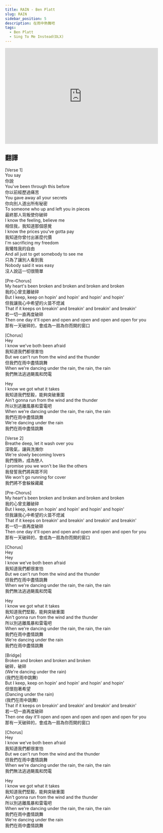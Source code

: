 ---
title: RAIN - Ben Platt
slug: RAIN
sidebar_position: 5
description: 在雨中熱舞吧
tags:
  - Ben Platt
  - Sing To Me Instead(DLX)
---

<iframe width="100%" height="315" src="https://www.youtube.com/embed/zYAwaAdgqqs" title="YouTube video player" frameborder="0" allow="accelerometer; autoplay; clipboard-write; encrypted-media; gyroscope; picture-in-picture; web-share" allowfullscreen></iframe>  

## 翻譯

[Verse 1]  
You say  
你說  
You've been through this before  
你以前經歷過痛苦  
You gave away all your secrets  
你向別人道出所有秘密  
To someone who up and left you in pieces  
最終那人背叛使你破碎  
I know the feeling, believe me  
相信我，我知道那個感覺  
I know the prices you've gotta pay  
我知道你曾付出甚麼代價  
I'm sacrificing my freedom  
我犧牲我的自由  
And all just to get somebody to see me  
只為了讓別人看到我  
Nobody said it was easy  
沒人說這一切很簡單  
  
[Pre-Chorus]  
My heart's been broken and broken and broken and broken  
我的心曾支離破碎  
But I keep, keep on hopin' and hopin' and hopin' and hopin'  
但我讓我心中希望的火苗不熄滅  
That if it keeps on breakin' and breakin' and breakin' and breakin'  
若一切一直再度破碎  
Then one day it'll open and open and open and open and open for you  
那有一天破碎的，會成為一扇為你而開的窗口  
  
[Chorus]  
Hey  
I know we've both been afraid  
我知道我們都很害怕  
But we can't run from the wind and the thunder  
但我們在雨中盡情跳舞  
When we're dancing under the rain, the rain, the rain  
我們無法逃過颶風和閃電  
  
Hey  
I know we got what it takes  
我知道我們堅毅，能夠突破重圍  
Ain't gonna run from the wind and the thunder  
所以別逃離風暴和雷電吧  
When we're dancing under the rain, the rain, the rain  
我們在雨中盡情跳舞  
We're dancing under the rain  
我們在雨中盡情跳舞  
  
[Verse 2]  
Breathe deep, let it wash over you  
深吸氣，讓與洗滌你  
We're slowly becoming lovers  
我們慢熱，成為戀人  
I promise you we won't be like the others  
我發誓我們將與眾不同  
We won't go running for cover  
我們將不會躲躲藏藏  
  
[Pre-Chorus]  
My heart's been broken and broken and broken and broken  
我的心曾支離破碎  
But I keep, keep on hopin' and hopin' and hopin' and hopin'  
但我讓我心中希望的火苗不熄滅  
That if it keeps on breakin' and breakin' and breakin' and breakin'  
若一切一直再度破碎  
Then one day it'll open and open and open and open and open for you  
那有一天破碎的，會成為一扇為你而開的窗口  
  
[Chorus]  
Hey  
Hey  
I know we've both been afraid  
我知道我們都很害怕  
But we can't run from the wind and the thunder  
但我們在雨中盡情跳舞  
When we're dancing under the rain, the rain, the rain  
我們無法逃過颶風和閃電  
  
Hey  
I know we got what it takes  
我知道我們堅毅，能夠突破重圍  
Ain't gonna run from the wind and the thunder  
所以別逃離風暴和雷電吧  
When we're dancing under the rain, the rain, the rain  
我們在雨中盡情跳舞  
We're dancing under the rain  
我們在雨中盡情跳舞  
  
[Bridge]  
Broken and broken and broken and broken  
破碎，破碎  
(We're dancing under the rain)  
(我們在雨中跳舞)  
But I keep, keep on hopin' and hopin' and hopin' and hopin'  
但懷抱著希望  
(Dancing under the rain)  
(我們在雨中跳舞)  
That if it keeps on breakin' and breakin' and breakin' and breakin'  
若一切一直再度破碎  
Then one day it'll open and open and open and open and open for you  
那有一天破碎的，會成為一扇為你而開的窗口  
  
[Chorus]  
Hey  
I know we've both been afraid  
我知道我們都很害怕  
But we can't run from the wind and the thunder  
但我們在雨中盡情跳舞  
When we're dancing under the rain, the rain, the rain  
我們無法逃過颶風和閃電  
  
Hey  
I know we got what it takes  
我知道我們堅毅，能夠突破重圍  
Ain't gonna run from the wind and the thunder  
所以別逃離風暴和雷電吧  
When we're dancing under the rain, the rain, the rain  
我們在雨中盡情跳舞  
We're dancing under the rain  
我們在雨中盡情跳舞    

